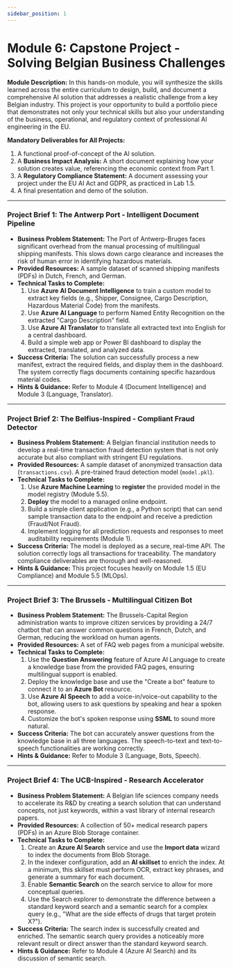 ```yaml
---
sidebar_position: 1
---
```

# Module 6: Capstone Project - Solving Belgian Business Challenges

**Module Description:** In this hands-on module, you will synthesize the skills learned across the entire curriculum to design, build, and document a comprehensive AI solution that addresses a realistic challenge from a key Belgian industry. This project is your opportunity to build a portfolio piece that demonstrates not only your technical skills but also your understanding of the business, operational, and regulatory context of professional AI engineering in the EU.

**Mandatory Deliverables for All Projects:**
1.  A functional proof-of-concept of the AI solution.
2.  A **Business Impact Analysis:** A short document explaining how your solution creates value, referencing the economic context from Part 1.
3.  A **Regulatory Compliance Statement:** A document assessing your project under the EU AI Act and GDPR, as practiced in Lab 1.5.
4.  A final presentation and demo of the solution.

---

### Project Brief 1: The Antwerp Port - Intelligent Document Pipeline

- **Business Problem Statement:** The Port of Antwerp-Bruges faces significant overhead from the manual processing of multilingual shipping manifests. This slows down cargo clearance and increases the risk of human error in identifying hazardous materials.
- **Provided Resources:** A sample dataset of scanned shipping manifests (PDFs) in Dutch, French, and German.
- **Technical Tasks to Complete:**
    1.  Use **Azure AI Document Intelligence** to train a custom model to extract key fields (e.g., Shipper, Consignee, Cargo Description, Hazardous Material Code) from the manifests.
    2.  Use **Azure AI Language** to perform Named Entity Recognition on the extracted "Cargo Description" field.
    3.  Use **Azure AI Translator** to translate all extracted text into English for a central dashboard.
    4.  Build a simple web app or Power BI dashboard to display the extracted, translated, and analyzed data.
- **Success Criteria:** The solution can successfully process a new manifest, extract the required fields, and display them in the dashboard. The system correctly flags documents containing specific hazardous material codes.
- **Hints & Guidance:** Refer to Module 4 (Document Intelligence) and Module 3 (Language, Translator).

---

### Project Brief 2: The Belfius-Inspired - Compliant Fraud Detector

- **Business Problem Statement:** A Belgian financial institution needs to develop a real-time transaction fraud detection system that is not only accurate but also compliant with stringent EU regulations.
- **Provided Resources:** A sample dataset of anonymized transaction data (`transactions.csv`). A pre-trained fraud detection model (`model.pkl`).
- **Technical Tasks to Complete:**
    1.  Use **Azure Machine Learning** to **register** the provided model in the model registry (Module 5.5).
    2.  **Deploy** the model to a managed online endpoint.
    3.  Build a simple client application (e.g., a Python script) that can send sample transaction data to the endpoint and receive a prediction (Fraud/Not Fraud).
    4.  Implement logging for all prediction requests and responses to meet auditability requirements (Module 1).
- **Success Criteria:** The model is deployed as a secure, real-time API. The solution correctly logs all transactions for traceability. The mandatory compliance deliverables are thorough and well-reasoned.
- **Hints & Guidance:** This project focuses heavily on Module 1.5 (EU Compliance) and Module 5.5 (MLOps).

---

### Project Brief 3: The Brussels - Multilingual Citizen Bot

- **Business Problem Statement:** The Brussels-Capital Region administration wants to improve citizen services by providing a 24/7 chatbot that can answer common questions in French, Dutch, and German, reducing the workload on human agents.
- **Provided Resources:** A set of FAQ web pages from a municipal website.
- **Technical Tasks to Complete:**
    1.  Use the **Question Answering** feature of Azure AI Language to create a knowledge base from the provided FAQ pages, ensuring multilingual support is enabled.
    2.  Deploy the knowledge base and use the "Create a bot" feature to connect it to an **Azure Bot** resource.
    3.  Use **Azure AI Speech** to add a voice-in/voice-out capability to the bot, allowing users to ask questions by speaking and hear a spoken response.
    4.  Customize the bot's spoken response using **SSML** to sound more natural.
- **Success Criteria:** The bot can accurately answer questions from the knowledge base in all three languages. The speech-to-text and text-to-speech functionalities are working correctly.
- **Hints & Guidance:** Refer to Module 3 (Language, Bots, Speech).

---

### Project Brief 4: The UCB-Inspired - Research Accelerator

- **Business Problem Statement:** A Belgian life sciences company needs to accelerate its R&D by creating a search solution that can understand concepts, not just keywords, within a vast library of internal research papers.
- **Provided Resources:** A collection of 50+ medical research papers (PDFs) in an Azure Blob Storage container.
- **Technical Tasks to Complete:**
    1.  Create an **Azure AI Search** service and use the **Import data** wizard to index the documents from Blob Storage.
    2.  In the indexer configuration, add an **AI skillset** to enrich the index. At a minimum, this skillset must perform OCR, extract key phrases, and generate a summary for each document.
    3.  Enable **Semantic Search** on the search service to allow for more conceptual queries.
    4.  Use the Search explorer to demonstrate the difference between a standard keyword search and a semantic search for a complex query (e.g., "What are the side effects of drugs that target protein X?").
- **Success Criteria:** The search index is successfully created and enriched. The semantic search query provides a noticeably more relevant result or direct answer than the standard keyword search.
- **Hints & Guidance:** Refer to Module 4 (Azure AI Search) and its discussion of semantic search.